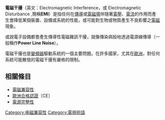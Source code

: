 {{多個問題|
{{expand|time=2015-02-10T07:08:52+00:00}}
{{unreferenced|time=2013-11-14T02:48:33+00:00}}
{{expert|time=2015-02-10T07:08:52+00:00}}
}}
{{not|电磁骚扰}}
'''電磁干擾'''（英文：Electromagnetic Interference，或 Electromagnetic Disturbance ,簡稱'''EMI'''）是指任何在[[導體|傳導]]或[[電磁場|電磁場]]伴隨著[[電壓|電壓]]、[[電流|電流]]的作用而產生會降低某個裝置、設備或系統的性能，或可能對生物或物質產生不良影響之[[電磁|電磁]]現象。

或說電子設備都會產生傳導性電磁雜訊干擾，就像傳染病般地透過電源線傳導（一般稱作'''Power Line Noise'''）。

電磁干擾也是[[變頻器|變頻器]]驅動系統的一個主要問題。在許多國家，尤其在[[歐洲|歐洲]]，對任何系統可能散發的電磁干擾有嚴格的限制。

==相關條目==
*[[電磁兼容性|電磁兼容性]]
*[[歐洲合格認證|歐洲合格認證]]（CE）
*[[電源完整性|電源完整性]]

{{Authority control}}
{{tech-stub}}

[[Category:电磁兼容性|Category:电磁兼容性]]
[[Category:電視術語|Category:電視術語]]